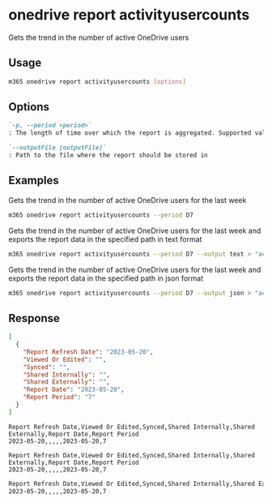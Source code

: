 
# onedrive report activityusercounts

Gets the trend in the number of active OneDrive users

## Usage

```sh
m365 onedrive report activityusercounts [options]
```

## Options

```md definition-list
`-p, --period <period>`
: The length of time over which the report is aggregated. Supported values `D7`, `D30`, `D90`, `D180`.

`--outputFile [outputFile]`
: Path to the file where the report should be stored in
```

<Global />

## Examples

Gets the trend in the number of active OneDrive users for the last week

```sh
m365 onedrive report activityusercounts --period D7
```

Gets the trend in the number of active OneDrive users for the last week and exports the report data in the specified path in text format

```sh
m365 onedrive report activityusercounts --period D7 --output text > "activityusercounts.txt"
```

Gets the trend in the number of active OneDrive users for the last week and exports the report data in the specified path in json format

```sh
m365 onedrive report activityusercounts --period D7 --output json > "activityusercounts.json"
```

## Response

<Tabs>
  <TabItem value="JSON">

  ```json
  [
    {
      "Report Refresh Date": "2023-05-20",
      "Viewed Or Edited": "",
      "Synced": "",
      "Shared Internally": "",
      "Shared Externally": "",
      "Report Date": "2023-05-20",
      "Report Period": "7"
    }
  ]
  ```

  </TabItem>
  <TabItem value="Text">

  ```text
  Report Refresh Date,Viewed Or Edited,Synced,Shared Internally,Shared Externally,Report Date,Report Period
  2023-05-20,,,,,2023-05-20,7
  ```

  </TabItem>
  <TabItem value="CSV">

  ```csv
  Report Refresh Date,Viewed Or Edited,Synced,Shared Internally,Shared Externally,Report Date,Report Period
  2023-05-20,,,,,2023-05-20,7
  ```

  </TabItem>
  <TabItem value="Markdown">

  ```md
  Report Refresh Date,Viewed Or Edited,Synced,Shared Internally,Shared Externally,Report Date,Report Period
  2023-05-20,,,,,2023-05-20,7
  ```

  </TabItem>
</Tabs>

